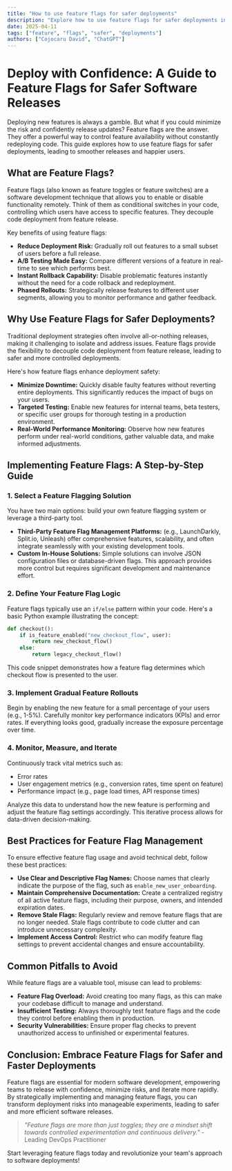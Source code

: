 ```yaml
---
title: "How to use feature flags for safer deployments"
description: "Explore how to use feature flags for safer deployments in this detailed guide, offering insights, strategies, and practical tips to enhance your understanding and application of the topic."
date: 2025-04-11
tags: ["feature", "flags", "safer", "deployments"]
authors: ["Cojocaru David", "ChatGPT"]
---
```


# Deploy with Confidence: A Guide to Feature Flags for Safer Software Releases

Deploying new features is always a gamble. But what if you could minimize the risk and confidently release updates? Feature flags are the answer. They offer a powerful way to control feature availability without constantly redeploying code. This guide explores how to use feature flags for safer deployments, leading to smoother releases and happier users.

## What are Feature Flags?

Feature flags (also known as feature toggles or feature switches) are a software development technique that allows you to enable or disable functionality remotely. Think of them as conditional switches in your code, controlling which users have access to specific features. They decouple code deployment from feature release.

Key benefits of using feature flags:

- **Reduce Deployment Risk:** Gradually roll out features to a small subset of users before a full release.
- **A/B Testing Made Easy:** Compare different versions of a feature in real-time to see which performs best.
- **Instant Rollback Capability:** Disable problematic features instantly without the need for a code rollback and redeployment.
- **Phased Rollouts:** Strategically release features to different user segments, allowing you to monitor performance and gather feedback.

## Why Use Feature Flags for Safer Deployments?

Traditional deployment strategies often involve all-or-nothing releases, making it challenging to isolate and address issues. Feature flags provide the flexibility to decouple code deployment from feature release, leading to safer and more controlled deployments.

Here's how feature flags enhance deployment safety:

- **Minimize Downtime:** Quickly disable faulty features without reverting entire deployments. This significantly reduces the impact of bugs on your users.
- **Targeted Testing:** Enable new features for internal teams, beta testers, or specific user groups for thorough testing in a production environment.
- **Real-World Performance Monitoring:** Observe how new features perform under real-world conditions, gather valuable data, and make informed adjustments.

## Implementing Feature Flags: A Step-by-Step Guide

### 1. Select a Feature Flagging Solution

You have two main options: build your own feature flagging system or leverage a third-party tool.

- **Third-Party Feature Flag Management Platforms:** (e.g., LaunchDarkly, Split.io, Unleash) offer comprehensive features, scalability, and often integrate seamlessly with your existing development tools.
- **Custom In-House Solutions:** Simple solutions can involve JSON configuration files or database-driven flags. This approach provides more control but requires significant development and maintenance effort.

### 2. Define Your Feature Flag Logic

Feature flags typically use an `if/else` pattern within your code. Here's a basic Python example illustrating the concept:

```python
def checkout():
    if is_feature_enabled("new_checkout_flow", user):
        return new_checkout_flow()
    else:
        return legacy_checkout_flow()
```

This code snippet demonstrates how a feature flag determines which checkout flow is presented to the user.

### 3. Implement Gradual Feature Rollouts

Begin by enabling the new feature for a small percentage of your users (e.g., 1-5%). Carefully monitor key performance indicators (KPIs) and error rates. If everything looks good, gradually increase the exposure percentage over time.

### 4. Monitor, Measure, and Iterate

Continuously track vital metrics such as:

- Error rates
- User engagement metrics (e.g., conversion rates, time spent on feature)
- Performance impact (e.g., page load times, API response times)

Analyze this data to understand how the new feature is performing and adjust the feature flag settings accordingly. This iterative process allows for data-driven decision-making.

## Best Practices for Feature Flag Management

To ensure effective feature flag usage and avoid technical debt, follow these best practices:

- **Use Clear and Descriptive Flag Names:** Choose names that clearly indicate the purpose of the flag, such as `enable_new_user_onboarding`.
- **Maintain Comprehensive Documentation:** Create a centralized registry of all active feature flags, including their purpose, owners, and intended expiration dates.
- **Remove Stale Flags:** Regularly review and remove feature flags that are no longer needed. Stale flags contribute to code clutter and can introduce unnecessary complexity.
- **Implement Access Control:** Restrict who can modify feature flag settings to prevent accidental changes and ensure accountability.

## Common Pitfalls to Avoid

While feature flags are a valuable tool, misuse can lead to problems:

- **Feature Flag Overload:** Avoid creating too many flags, as this can make your codebase difficult to manage and understand.
- **Insufficient Testing:** Always thoroughly test feature flags and the code they control before enabling them in production.
- **Security Vulnerabilities:** Ensure proper flag checks to prevent unauthorized access to unfinished or experimental features.

## Conclusion: Embrace Feature Flags for Safer and Faster Deployments

Feature flags are essential for modern software development, empowering teams to release with confidence, minimize risks, and iterate more rapidly. By strategically implementing and managing feature flags, you can transform deployment risks into manageable experiments, leading to safer and more efficient software releases.

> _"Feature flags are more than just toggles; they are a mindset shift towards controlled experimentation and continuous delivery."_ - Leading DevOps Practitioner

Start leveraging feature flags today and revolutionize your team's approach to software deployments!
